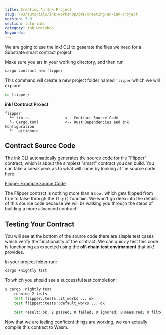 ```yaml
---
title: Creating An Ink Project
slug: /v3/tutorials/ink-workshop/pt1/creating-an-ink-project
version: 3.0 
section: tutorials
category: ink workshop
keywords:
---
```


We are going to use the ink! CLI to generate the files we need for a Substrate smart contract project.

Make sure you are in your working directory, and then run:

```bash
cargo contract new flipper
```

This command will create a new project folder named `flipper` which we will explore:

```bash
cd flipper/
```

**ink! Contract Project**

```
flipper
  └─ lib.rs                <-- Contract Source Code
  └─ Cargo.toml            <-- Rust Dependencies and ink! Configuration
  └─ .gitignore
```

## Contract Source Code

The ink CLI automatically generates the source code for the "Flipper" contract, which is about the simplest "smart" contract you can build. You can take a sneak peak as to what will come by looking at the source code here:

<a href='https://github.com/paritytech/ink/blob/v3.0.0-rc3/examples/flipper/lib.rs' target='_blank'>Flipper Example Source Code</a>

The Flipper contract is nothing more than a `bool` which gets flipped from true to false through the `flip()` function. We won't go deep into the details of this source code because we will be walking you through the steps of building a more advanced contract!

## Testing Your Contract

You will see at the bottom of the source code there are simple test cases which verify the functionality of the contract. We can quickly test this code is functioning as expected using the **off-chain test environment** that ink! provides.

In your project folder run:

```bash
cargo +nightly test
```

To which you should see a successful test completion:

```bash
$ cargo +nightly test
    running 2 tests
    test flipper::tests::it_works ... ok
    test flipper::tests::default_works ... ok

    test result: ok. 2 passed; 0 failed; 0 ignored; 0 measured; 0 filtered out
```

Now that we are feeling confident things are working, we can actually compile this contract to Wasm.
